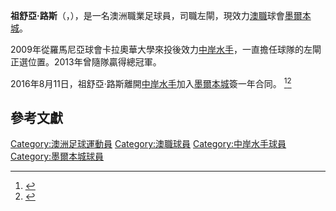 {{Infobox football biography
| name           =祖舒亞·路斯
| image          = Joshua Rose.jpg
| image_size     = 200
| caption        = Rose playing for [[中岸水手|中岸水手]] in 2012
| fullname       = Joshua Liam Rose
| height         = {{height|m=1.78}}
| birth_date     = {{Birth date and age|df=yes|1981|12|16}}
| birth_place    = 澳洲[[洛坎普頓|洛坎普頓]]
| currentclub    = {{ALeague MC}}
| clubnumber     = 3
| position       = [[後衛_(足球)|左閘]] 
| youthyears1    = 2000–2001 | youthclubs1 = Wynnum District Soccer Club
| years1         = 2001–2004 | clubs1 = [[Brisbane_前鋒|Brisbane 前鋒]] | caps1 = 52  | goals1 = 8
| years2         = 2005–2006 | clubs2 = {{ALeague NZK}} | caps2 = 12  | goals2 = 1
| years3         = 2006–2009 | clubs3 = [[FC_Universitatea_Craiova|Universitatea Craiova]] | caps3 = 120  | goals3 = 9
| years4         = 2010–2016 | clubs4 = {{ALeague CCM}} | caps4 = 165 | goals4 = 8
| years5         = 2016–     | clubs5 = {{ALeague MC}}  | caps5 = 1   | goals5 = 0
| nationalyears1 = 
| nationalcaps1  = 
| pcupdate       = 8 October 2016
| ntupdate       = 
}}

'''祖舒亞·路斯'''（{{lang-en|Joshua Rose}}，{{bd|1981年|12月16日}}），是一名澳洲職業足球員，司職左閘，現效力[[澳職|澳職]]球會[[墨爾本城|墨爾本城]]。

2009年從羅馬尼亞球會卡拉奧華大學來投後效力[[中岸水手|中岸水手]]，一直擔任球隊的左閘正選位置。2013年曾隨隊贏得總冠軍。

2016年8月11日，祖舒亞·路斯離開[[中岸水手|中岸水手]]加入[[墨爾本城|墨爾本城]]簽一年合同。
<ref>{{cite news|url=http://www.dailytelegraph.com.au/sport/football/veteran-mariners-defender-josh-rose-compounds-clubs-woes-after-city-defection/news-story/c3d5630f0e0ff405a35dc89f5c4a598c|title=Veteran Mariners defender Josh Rose compounds club’s woes after City defection|first=Tom|last=Smithies|newspaper=[[The_Daily_Telegraph|The Daily Telegraph]]|date=9 August 2016|accessdate=2017-02-26|archive-date=2016-08-12|archive-url=https://web.archive.org/web/20160812200550/http://www.dailytelegraph.com.au/sport/football/veteran-mariners-defender-josh-rose-compounds-clubs-woes-after-city-defection/news-story/c3d5630f0e0ff405a35dc89f5c4a598c|dead-url=no}}</ref><ref>{{cite web|url=https://theworldgame.sbs.com.au/article/2016/08/11/rose-departs-mariners-melbourne-city|title=Rose departs Mariners for Melbourne City|publisher=[[Special_Broadcasting_Service|SBS]]|work=[[The_World_Game|The World Game]]|date=11 August 2016|access-date=2017-02-26|archive-date=2018-04-22|archive-url=https://web.archive.org/web/20180422134656/https://theworldgame.sbs.com.au/article/2016/08/11/rose-departs-mariners-melbourne-city|dead-url=no}}</ref>

== 參考文獻 ==
{{reflist}}

{{DEFAULTSORT:Rose, Joshua}}
[[Category:澳洲足球運動員|Category:澳洲足球運動員]]
[[Category:澳職球員|Category:澳職球員]]
[[Category:中岸水手球員|Category:中岸水手球員]]
[[Category:墨爾本城球員|Category:墨爾本城球員]]

{{fbr-stub}}